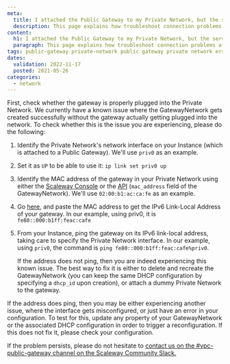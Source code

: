 ```yaml
---
meta:
  title: I attached the Public Gateway to my Private Network, but the services provided by the gateway are not working (DHCP, NAT, DNS etc)
  description: This page explains how troubleshoot connection problems after after attaching a Public Gateway to a Private Network wbut finding that the services provided by the gateway are not working (DHCP, NAT, DNS etc)
content:
  h1: I attached the Public Gateway to my Private Network, but the services provided by the gateway are not working (DHCP, NAT, DNS etc)
  paragraph: This page explains how troubleshoot connection problems after after attaching a Public Gateway to a Private Network wbut finding that the services provided by the gateway are not working (DHCP, NAT, DNS etc)
tags: public-gateway private-network public gateway private network error dhcp nat dns 
dates:
  validation: 2022-11-17
  posted: 2021-05-26
categories:
  - network
---
```


<Macro id="iam-requirements" />
 
First, check whether the gateway is properly plugged into the Private Network. We currently have a known issue where the GatewayNetwork gets created successfully without the gateway actually getting plugged into the network. To check whether this is the issue you are experiencing, please do the following:

1. Identify the Private Network's network interface on your Instance (which is attached to a Public Gateway). We'll use `priv0` as an example.
2. Set it as `UP` to be able to use it: `ip link set priv0 up`
3. Identify the MAC address of the gateway in your Private Network using either the [Scaleway Console](https://console.scaleway.com/) or the [API](https://www.scaleway.com/en/developers/api/public-gateway/#path-gateway-networks) (`mac_address` field of the GatewayNetwork). We'll use `02:00:b1:ac:ca:fe` as an example.
4. Go [here](https://ben.akrin.com/?p=1347), and paste the MAC address to get the IPv6 Link-Local Address of your gateway. In our example, using priv0, it is `fe80::000:b1ff:feac:cafe`
5. From your Instance, ping the gateway on its IPv6 link-local address, taking care to specify the Private Network interface. In our example, using `priv0`, the command is `ping fe80::000:b1ff:feac:cafe%priv0`.

    If the address does not ping, then you are indeed experiencing this known issue. The best way to fix it is either to delete and recreate the GatewayNetwork (you can keep the same DHCP configuration by specifying a `dhcp_id` upon creation), or attach a dummy Private Network to the gateway.

If the address does ping, then you may be either experiencing another issue, where the interface gets misconfigured, or just have an error in your configuration. To test for this, update any property of your GatewayNetwork or the associated DHCP configuration in order to trigger a reconfiguration. If this does not fix it, please check your configuration.

If the problem persists, please do not hesitate to [contact us on the #vpc-public-gateway channel on the Scaleway Community Slack.](https://scaleway-community.slack.com/archives/C01NTFET64D) 
